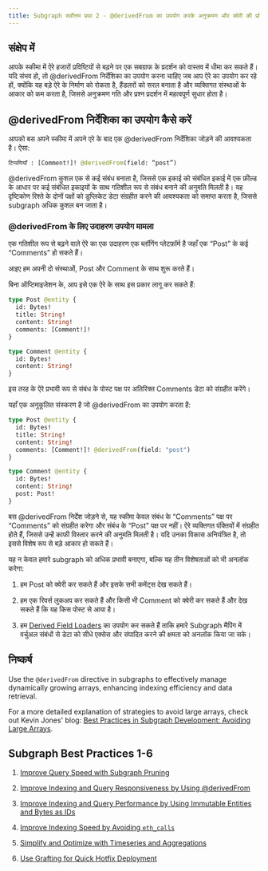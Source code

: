 ```yaml
---
title: Subgraph सर्वोत्तम प्रथा 2 - @derivedFrom का उपयोग करके अनुक्रमण और क्वेरी की प्रतिक्रियाशीलता में सुधार करें।
---
```


## संक्षेप में

आपके स्कीमा में ऐरे हजारों प्रविष्टियों से बढ़ने पर एक सबग्राफ के प्रदर्शन को वास्तव में धीमा कर सकते हैं। यदि संभव हो, तो @derivedFrom निर्देशिका का उपयोग करना चाहिए जब आप ऐरे का उपयोग कर रहे हों, क्योंकि यह बड़े ऐरे के निर्माण को रोकता है, हैंडलरों को सरल बनाता है और व्यक्तिगत संस्थाओं के आकार को कम करता है, जिससे अनुक्रमण गति और प्रश्न प्रदर्शन में महत्वपूर्ण सुधार होता है।

## @derivedFrom निर्देशिका का उपयोग कैसे करें

आपको बस अपने स्कीमा में अपने एरे के बाद एक @derivedFrom निर्देशिका जोड़ने की आवश्यकता है। ऐसा:

```graphql
टिप्पणियाँ : [Comment!]! @derivedFrom(field: “post”)
```

@derivedFrom कुशल एक से कई संबंध बनाता है, जिससे एक इकाई को संबंधित इकाई में एक फ़ील्ड के आधार पर कई संबंधित इकाइयों के साथ गतिशील रूप से संबंध बनाने की अनुमति मिलती है। यह दृष्टिकोण रिश्ते के दोनों पक्षों को डुप्लिकेट डेटा संग्रहीत करने की आवश्यकता को समाप्त करता है, जिससे subgraph अधिक कुशल बन जाता है।

### @derivedFrom के लिए उदाहरण उपयोग मामला

एक गतिशील रूप से बढ़ने वाले ऐरे का एक उदाहरण एक ब्लॉगिंग प्लेटफ़ॉर्म है जहाँ एक “Post” के कई “Comments” हो सकते हैं।

आइए हम अपनी दो संस्थाओं, Post और Comment के साथ शुरू करते हैं।

बिना ऑप्टिमाइजेशन के, आप इसे एक ऐरे के साथ इस प्रकार लागू कर सकते हैं:

```graphql
type Post @entity {
  id: Bytes!
  title: String!
  content: String!
  comments: [Comment!]!
}

type Comment @entity {
  id: Bytes!
  content: String!
}
```

इस तरह के ऐरे प्रभावी रूप से संबंध के पोस्ट पक्ष पर अतिरिक्त Comments डेटा को संग्रहीत करेंगे।

यहाँ एक अनुकूलित संस्करण है जो @derivedFrom का उपयोग करता है:

```graphql
type Post @entity {
  id: Bytes!
  title: String!
  content: String!
  comments: [Comment!]! @derivedFrom(field: "post")
}

type Comment @entity {
  id: Bytes!
  content: String!
  post: Post!
}
```

बस @derivedFrom निर्देश जोड़ने से, यह स्कीमा केवल संबंध के “Comments” पक्ष पर “Comments” को संग्रहीत करेगा और संबंध के “Post” पक्ष पर नहीं। ऐरे व्यक्तिगत पंक्तियों में संग्रहीत होते हैं, जिससे उन्हें काफी विस्तार करने की अनुमति मिलती है। यदि उनका विकास अनियंत्रित है, तो इससे विशेष रूप से बड़े आकार हो सकते हैं।

यह न केवल हमारे subgraph को अधिक प्रभावी बनाएगा, बल्कि यह तीन विशेषताओं को भी अनलॉक करेगा:

1. हम Post को क्वेरी कर सकते हैं और इसके सभी कमेंट्स देख सकते हैं।

2. हम एक रिवर्स लुकअप कर सकते हैं और किसी भी Comment को क्वेरी कर सकते हैं और देख सकते हैं कि यह किस पोस्ट से आया है।

3. हम [Derived Field Loaders](/subgraphs/developing/creating/graph-ts/api/#looking-up-derived-entities) का उपयोग कर सकते हैं ताकि हमारे Subgraph मैपिंग में वर्चुअल संबंधों से डेटा को सीधे एक्सेस और संपादित करने की क्षमता को अनलॉक किया जा सके।

## निष्कर्ष

Use the `@derivedFrom` directive in subgraphs to effectively manage dynamically growing arrays, enhancing indexing efficiency and data retrieval.

For a more detailed explanation of strategies to avoid large arrays, check out Kevin Jones' blog: [Best Practices in Subgraph Development: Avoiding Large Arrays](https://thegraph.com/blog/improve-subgraph-performance-avoiding-large-arrays/).

## Subgraph Best Practices 1-6

1. [Improve Query Speed with Subgraph Pruning](/subgraphs/cookbook/pruning/)

2. [Improve Indexing and Query Responsiveness by Using @derivedFrom](/subgraphs/cookbook/derivedfrom/)

3. [Improve Indexing and Query Performance by Using Immutable Entities and Bytes as IDs](/subgraphs/cookbook/immutable-entities-bytes-as-ids/)

4. [Improve Indexing Speed by Avoiding `eth_calls`](/subgraphs/cookbook/avoid-eth-calls/)

5. [Simplify and Optimize with Timeseries and Aggregations](/subgraphs/cookbook/timeseries/)

6. [Use Grafting for Quick Hotfix Deployment](/subgraphs/cookbook/grafting-hotfix/)
